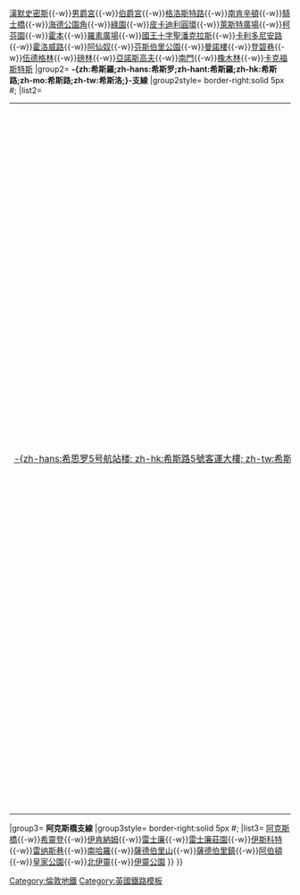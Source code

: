 {{鐵道路線|
| 模板名稱 = 皮卡迪利線
| 名稱 = [[File:Piccadilly line roundel (no text).svg|20px]] [[倫敦地鐵]][[皮卡迪利線]]
| 代表色 = #{{LUL color|Piccadilly}}
| 背景顏色 = #FFFFFF
| 車站列表 = {{Navbox|subgroup
|groupstyle = background: #ececec; text-align: center; width: 8%;
|liststyle = text-align: left;
|group1= '''主線'''
|group1style= border-right:solid 5px #{{LUL color|Piccadilly}};
|list1= [[阿克頓鎮站|阿克頓鎮]]{{-w}}[[特南綠地站|特南綠地]]{{-w}}[[漢默史密斯站 (皮卡迪利線和區域線)|漢默史密斯]]{{-w}}[[男爵宮站|男爵宮]]{{-w}}[[伯爵宮站|伯爵宮]]{{-w}}[[格洛斯特路站|格洛斯特路]]{{-w}}[[南肯辛頓站|南肯辛頓]]{{-w}}[[騎士橋站|騎士橋]]{{-w}}[[海德公園角站|海德公園角]]{{-w}}[[綠園站|綠園]]{{-w}}[[皮卡迪利圓環站|皮卡迪利圓環]]{{-w}}[[萊斯特廣場站|萊斯特廣場]]{{-w}}[[柯芬園站|柯芬園]]{{-w}}[[霍本站|霍本]]{{-w}}[[羅素廣場站|羅素廣場]]{{-w}}[[國王十字聖潘克拉斯站|國王十字聖潘克拉斯]]{{-w}}[[卡利多尼安路站|卡利多尼安路]]{{-w}}[[霍洛威路站|霍洛威路]]{{-w}}[[阿仙奴站|阿仙奴]]{{-w}}[[芬斯伯里公園站|芬斯伯里公園]]{{-w}}[[曼諾樓站|曼諾樓]]{{-w}}[[登碧巷站|登碧巷]]{{-w}}[[伍德格林站|伍德格林]]{{-w}}[[磅林站|磅林]]{{-w}}[[亞諾斯高夫站|亞諾斯高夫]]{{-w}}[[南門站 (倫敦)|南門]]{{-w}}[[橡木林站|橡木林]]{{-w}}[[卡克福斯特斯站|卡克福斯特斯]]
|group2= '''-{zh:希斯羅;zh-hans:希斯罗;zh-hant:希斯羅;zh-hk:希斯路;zh-mo:希斯路;zh-tw:希斯洛;}-支線'''
|group2style= border-right:solid 5px #{{LUL color|Piccadilly}}; 
|list2= <table style="margin:0;padding:0;border-spacing:0;"><tr><td rowspan='2' nowrap='nowrap'>[[希斯羅機場5號航站樓站|-{zh-hans:希思罗5号航站楼; zh-hk:希斯路5號客運大樓; zh-tw:希斯洛機場第五航廈}-]]{{-w}}[[希斯羅機場2及3號航站樓站|-{zh-hans:希思罗2及3号航站楼; zh-hk:希斯路2及3號客運大樓; zh-tw:希斯洛機場第二、三號航廈}-]]{{-w}}＜ </td><td><center>{{-w}}</center></td>
 <td rowspan="2">＞ {{-w}}[[赫頓十字站|赫頓十字]]{{-w}}[[豪恩斯洛西站|豪恩斯洛西]]{{-w}}[[豪恩斯洛中央站|豪恩斯洛中央]]{{-w}}[[豪恩斯洛東站|豪恩斯洛東]]{{-w}}[[奧斯特利站|奧斯特利]]{{-w}}[[波士頓莊園站|波士頓莊園]]{{-w}}[[北菲爾德斯站|北菲爾德斯]]{{-w}}[[南伊靈站|南伊靈]]</td></tr>
<tr><td>← [[希斯羅機場4號航站樓站|-{zh-hans:希思罗4号航站楼; zh-hk:希斯路4號客運大樓; zh-tw:希斯洛機場第四航廈}-]]</td></tr></table>
|group3= '''阿克斯橋支線'''
|group3style= border-right:solid 5px #{{LUL color|Piccadilly}}; 
|list3= [[阿克斯橋站|阿克斯橋]]{{-w}}[[希靈登站|希靈登]]{{-w}}[[伊肯納姆站|伊肯納姆]]{{-w}}[[萊斯里普站|雷士廉]]{{-w}}[[萊斯里普莊園站|雷士廉莊園]]{{-w}}[[伊斯科特站|伊斯科特]]{{-w}}[[雷納斯巷站|雷纳斯巷]]{{-w}}[[南哈羅站|南哈羅]]{{-w}}[[薩德伯里山站|薩德伯里山]]{{-w}}[[薩德伯里鎮站|薩德伯里鎮]]{{-w}}[[阿伯頓站|阿伯頓]]{{-w}}[[皇家公園站|皇家公園]]{{-w}}[[北伊靈站|北伊靈]]{{-w}}[[伊靈公園站|伊靈公園]]
}}
}}<noinclude>
[[Category:倫敦地鐵]]
[[Category:英國鐵路模板]]
</noinclude>